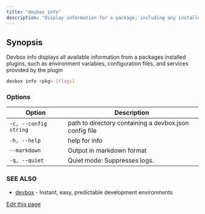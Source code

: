 ```yaml
---
title: "devbox info"
description: "Display information for a package, including any installed plugins"
---
```


## Synopsis[​](#synopsis "Direct link to Synopsis")

Devbox info displays all available information from a packages installed plugins, such as
environment variables, configuration files, and services provided by the plugin

```bash
devbox info <pkg> [flags]
```

### Options[​](#options "Direct link to Options")

| Option                | Description                                            |
| --------------------- | ------------------------------------------------------ |
| `-c, --config string` | path to directory containing a devbox.json config file |
| `-h, --help`          | help for info                                          |
| `--markdown`          | Output in markdown format                              |
| `-q, --quiet`         | Quiet mode: Suppresses logs.                           |

### SEE ALSO[​](#see-also "Direct link to SEE ALSO")

- [devbox](/docs/devbox/cli-reference/devbox/) - Instant, easy, predictable development environments

[Edit this page](https://github.com/jetify-com/devbox/tree/main/docs/app/docs/cli-reference/devbox-info.md)
